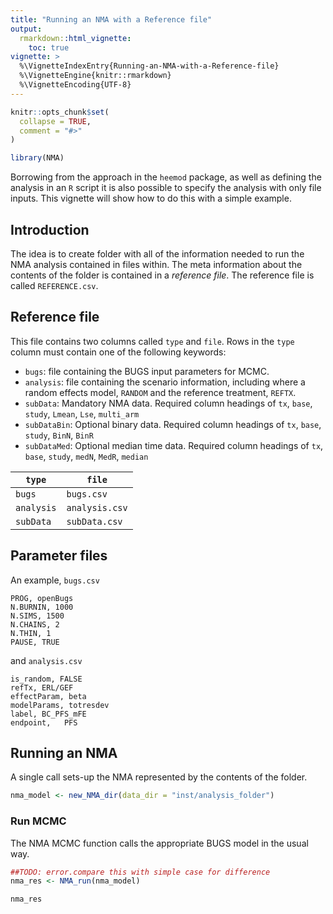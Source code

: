 ```yaml
---
title: "Running an NMA with a Reference file"
output:
  rmarkdown::html_vignette:
    toc: true
vignette: >
  %\VignetteIndexEntry{Running-an-NMA-with-a-Reference-file}
  %\VignetteEngine{knitr::rmarkdown}
  %\VignetteEncoding{UTF-8}
---
```


```r
knitr::opts_chunk$set(
  collapse = TRUE,
  comment = "#>"
)
```

```r
library(NMA)
```

Borrowing from the approach in the `heemod` package, as well as defining the analysis in an `R` script it is also possible to specify the analysis with only file inputs.
This vignette will show how to do this with a simple example.

## Introduction
The idea is to create folder with all of the information needed to run the NMA analysis contained in files within.
The meta information about the contents of the folder is contained in a _reference file_. The reference file is called `REFERENCE.csv`.

## Reference file
This file contains two columns called `type` and `file`.
Rows in the `type` column must contain one of the following keywords:

* `bugs`: file containing the BUGS input parameters for MCMC.
* `analysis`: file containing the scenario information, including where a random effects model, `RANDOM` and the reference treatment, `REFTX`.
* `subData`: Mandatory NMA data. Required column headings of `tx`, `base`, `study`, `Lmean`, `Lse`, `multi_arm`
* `subDataBin`: Optional binary data. Required column headings of `tx`, `base`, `study`, `BinN`, `BinR`
* `subDataMed`: Optional median time data. Required column headings of `tx`, `base`, `study`, `medN`, `MedR`, `median`

`type` | `file`
-----|------
`bugs` | `bugs.csv`
`analysis` | `analysis.csv`
`subData` | `subData.csv`


## Parameter files

An example, `bugs.csv`
    
    PROG, openBugs
    N.BURNIN, 1000
    N.SIMS, 1500
    N.CHAINS, 2
    N.THIN, 1
    PAUSE, TRUE
    
and `analysis.csv`

    is_random, FALSE
    refTx, ERL/GEF
    effectParam, beta
    modelParams, totresdev
    label, BC_PFS_mFE
    endpoint,	PFS
    
    
## Running an NMA

A single call sets-up the NMA represented by the contents of the folder.

```r
nma_model <- new_NMA_dir(data_dir = "inst/analysis_folder")
```


### Run MCMC

The NMA MCMC function calls the appropriate BUGS model in the usual way.

```r
##TODO: error.compare this with simple case for difference
nma_res <- NMA_run(nma_model)

nma_res
```

